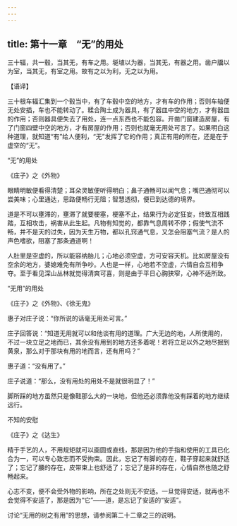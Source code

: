 ```yaml
---
---
---
```

title: 第十一章　“无”的用处
---




三十辐，共一毂，当其无，有车之用。埏埴以为器，当其无，有器之用。凿户牖以为室，当其无，有室之用。故有之以为利，无之以为用。

【语译】

三十根车辐汇集到一个毂当中，有了车毂中空的地方，才有车的作用；否则车轴便无处安插，车也不能转动了。糅合陶土成为器具，有了器皿中空的地方，才有器皿的作用；否则器具便失去了用处，连一点东西也不能包容。开凿门窗建造房屋，有了门窗四壁中空的地方，才有房屋的作用；否则也就毫无用处可言了。如果明白这种道理，就知道“有”给人便利，“无”发挥了它的作用；真正有用的所在，还是在于虚空的“无”。

“无”的用处

《庄子》之《外物》

眼睛明敏便看得清楚；耳朵灵敏便听得明白；鼻子通畅可以闻气息；嘴巴通彻可以尝美味；心里通达，思路便畅行无阻；智慧透彻，便已到达德的境界。

道是不可以壅滞的，壅滞了就要梗塞，梗塞不止，结果行为必定狂妄，终致互相践踏，互相攻击，祸害从此生起。凡物有知觉的，都靠气息周转不停；假使气流不畅，并不是天的过失，因为天生万物，都以孔窍通气息，又怎会阻塞气流？是人的声色嗜欲，阻塞了那条通道啊！

人肚里是空虚的，所以能容纳胎儿；心地必须空虚，方可安容天机。比如房屋没有空余的地方，婆媳难免有所争吵。人也是一样，心地若不空虚，六情自会互相争夺。至于看见深山丛林就觉得清爽可喜，则是由于平日心胸狭窄，心神不适所致。

“无用”的用处

《庄子》之《外物》、《徐无鬼》

惠子对庄子说：“你所说的话毫无用处可言。”

庄子回答说：“知道无用就可以和他谈有用的道理。广大无边的地，人所使用的，不过一块立足之地而已，其余没有用到的地方还多着呢！若将立足以外之地尽掘到黄泉，那么对于那块有用的地而言，还有用吗？”

惠子道：“没有用了。”

庄子说道：“那么，没有用处的用处不是就很明显了！”

脚所踩的地方虽然只是像鞋那么大的一块地，但他还必须靠他没有踩着的地方继续远行。

不知的安慰

《庄子》之《达生》

精于手艺的人，不用规矩就可以画圆或直线，那是因为他的手指和使用的工具已化合为一，可以专心致志而不受拘束。因此，忘记了有脚的存在，鞋子穿起来就舒适了；忘记了腰的存在，皮带束上也舒适了；忘记了是非的存在，心情自然也随之舒畅起来。

心志不变，便不会受外物的影响，所在之处则无不安适。一旦觉得安适，就再也不会觉得不安适了，那是因为“它”——道，是忘记了安适的“安适”。

讨论“无用的树之有用”的思想，请参阅第二十二章之三的说明。